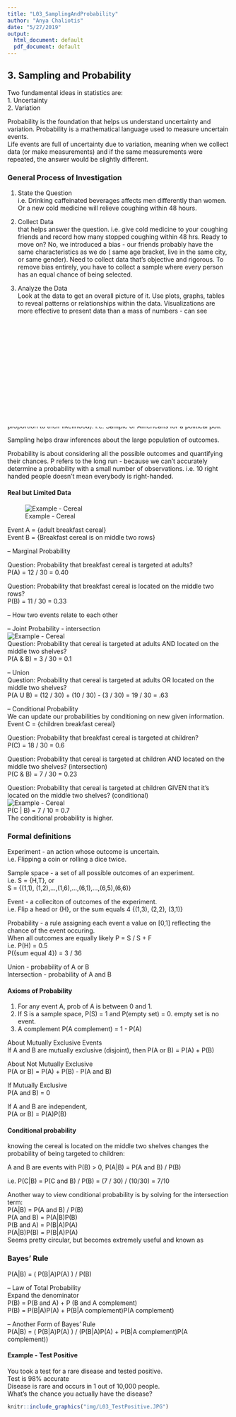 ```yaml
---
title: "L03_SamplingAndProbability"
author: "Anya Chaliotis"
date: "5/27/2019"
output:
  html_document: default
  pdf_document: default
---
```


## 3.  Sampling and Probability

Two fundamental ideas in statistics are:  
1. Uncertainty  
2. Variation  

Probability is the foundation that helps us understand uncertainty and variation. 
Probability is a mathematical language used to measure uncertain events.  
Life events are full of uncertainty due to variation, meaning when we collect data (or make measurements) and if the same measurements were repeated, the answer would be slightly different.

### General Process of Investigation

1. State the Question  
i.e. Drinking caffeinated beverages affects men differently than women.  Or a new cold medicine will relieve coughing within 48 hours.

2. Collect Data  
that helps answer the question.  i.e. give cold medicine to your coughing friends and record how many stopped coughing within 48 hrs.  Ready to move on?  No, we introduced a bias - our friends probably have the same characteristics as we do ( same age bracket, live in the same city, or same gender).  Need to collect data that's objective and rigorous.  To remove bias entirely, you have to collect a sample where every person has an equal chance of being selected. 

3.  Analyze the Data  
Look at the data to get an overall picture of it.  Use plots, graphs, tables to reveal patterns or relationships within the data. Visualizations are more effective to present data than a mass of numbers - can see clusters, outliers, distributions (many values vs only a few values). Statisticians also use formal techniques, i.e. hypothesis testing and linear regression to determine if and how much the data supports the original claim.

4. Draw a Conclusion  
i.e. Study shows the new medicine relieves coughing in 48 hrs, guaranteed.  This conclusion is too strong, zero uncertainty is too good to be true.  You do want to extend the results from your sample data to the overall population more generally.

### Sampling  
Selecting, at random, one or more of all possible outcomes (ideally, in proportion to their likelihood). i.e. Sample of Americans for a political poll.  

Sampling helps draw inferences about the large population of outcomes.   

Probability is about considering all the possible outcomes and quantifying their chances. P refers to the long run - because we can't accurately determine a probability with a small number of observations.  i.e. 10 right handed people doesn't mean everybody is right-handed.

#### Real but Limited Data  
![Example - Cereal](img/L03_ExampleCereal.PNG)

Event A = {adult breakfast cereal}  
Event B = {Breakfast cereal is on middle two rows}  

-- Marginal Probability

Question: Probability that breakfast cereal is targeted at adults?  
P(A) = 12 / 30 = 0.40  

Question: Probability that breakfast cereal is located on the middle two rows?  
P(B) = 11 / 30 = 0.33  


-- How two events relate to each other  

-- Joint Probability - intersection  
![Example - Cereal](img/L03_ExampleCereal1.PNG)  
Question: Probability that cereal is targeted at adults AND located on the middle two shelves?  
P(A & B) = 3 / 30 = 0.1  

-- Union  
Question: Probability that cereal is targeted at adults OR located on the middle two shelves?  
P(A U B) = (12 / 30) + (10 / 30) - (3 / 30) = 19 / 30 = .63  

-- Conditional Probability  
We can update our probabilities by conditioning on new given information.  
Event C = {children breakfast cereal}

Question: Probability that breakfast cereal is targeted at children?  
P(C) = 18 / 30 = 0.6  

Question: Probability that cereal is targeted at children AND located on the middle two shelves?  (intersection)  
P(C & B) = 7 / 30 = 0.23  

Question: Probability that cereal is targeted at children GIVEN that it's located on the middle two shelves?  (conditional)  
![Example - Cereal](img/L03_ExampleCereal2.PNG)  
P(C | B) = 7 / 10 = 0.7  
The conditional probability is higher.

### Formal definitions  

Experiment - an action whose outcome is uncertain.  
i.e. Flipping a coin or rolling a dice twice.  

Sample space  - a set of all possible outcomes of an experiment.  
i.e. S = {H,T}, or  
S = {(1,1), (1,2),...,(1,6),...,(6,1),...,(6,5),(6,6)}  

Event - a colleciton of outcomes of the experiment.  
i.e. Flip a head or {H}, or
the sum equals 4 {(1,3), (2,2), (3,1)}

Probability - a rule assigning each event a value on [0,1] reflecting the chance of the event occuring.  
When all outcomes are equally likely P = S / S + F  
i.e. P(H) = 0.5  
P({sum equal 4}) = 3 / 36  

Union - probability of A or B  
Intersection - probability of A and B  

#### Axioms of Probability  
1.  For any event A, prob of A is between 0 and 1.  
2.  If S is a sample space, P(S) = 1 and P(empty set) = 0.  empty set is no event.  
3.  A complement P(A complement) = 1 - P(A)  

About Mutually Exclusive Events  
If A and B are mutually exclusive (disjoint), then P(A or B) = P(A) + P(B)  

About Not Mutually Exclusive  
P(A or B) = P(A) + P(B) - P(A and B)  

If Mutually Exclusive  
P(A and B) = 0  

If A and B are independent,  
P(A or B) = P(A)P(B)  

#### Conditional probability  
knowing the cereal is located on the middle two shelves changes the probability of being targeted to children:  

A and B are events with P(B) > 0, P(A|B) = P(A and B) / P(B)  

i.e. P(C|B) = P(C and B) / P(B) = (7 / 30) / (10/30) = 7/10 

Another way to view conditional probability is by solving for the intersection term:  
P(A|B) = P(A and B) / P(B)  
P(A and B) = P(A|B)P(B)  
P(B and A) = P(B|A)P(A)  
P(A|B)P(B) = P(B|A)P(A)  
Seems pretty circular, but becomes extremely useful and known as 

### Bayes' Rule  
P(A|B) = ( P(B|A)P(A) ) / P(B)  

-- Law of Total Probability  
Expand the denominator  
P(B) = P(B and A) + P (B and A complement)  
P(B) = P(B|A)P(A) + P(B|A complement)P(A complement)  

-- Another Form of Bayes' Rule  
P(A|B) = ( P(B|A)P(A) ) / (P(B|A)P(A) + P(B|A complement)P(A complement))  

#### Example - Test Positive  
You took a test for a rare disease and tested positive.  
Test is 98%  accurate  
Disease is rare and occurs in 1 out of 10,000 people.  
What's the chance you actually have the disease?  

```r
knitr::include_graphics("img/L03_TestPositive.JPG")
```

